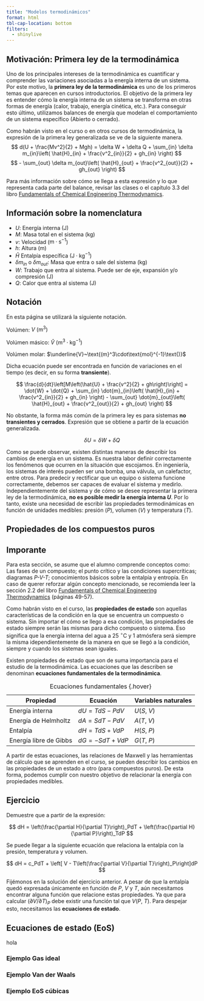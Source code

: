 ```yaml
---
title: "Modelos termodinámicos"
format: html
tbl-cap-location: bottom
filters:
  - shinylive
---
```


## Motivación: Primera ley de la termodinámica

Uno de los principales intereses de la termodinámica es cuantificar y comprender las variaciones asociadas a la energía interna de un sistema. Por este motivo, la **primera ley de la termodinámica** es uno de los primeros temas que aparecen en cursos introductorios. El objetivo de la primera ley es entender cómo la energía interna de un sistema se transforma en otras formas de energía (calor, trabajo, energía cinética, etc.). Para conseguir esto último, utilizamos balances de energía que modelan el comportamiento de un sistema específico (Abierto o cerrado).

::::: {layout="[0.7, 0.3]"}

::::{#firstcol}
Como habrán visto en el curso o en otros cursos de termodinámica, la expresión de la primera ley generalizada se ve de la siguiente manera.
$$
d(U + \frac{Mv^2}{2} + Mgh) = \delta W + \delta Q + \sum_{in} \delta m_{in}\left( \hat{H}_{in} + \frac{v^2_{in}}{2} + gh_{in} \right)
$$
$$
- \sum_{out} \delta m_{out}\left( \hat{H}_{out} + \frac{v^2_{out}}{2} + gh_{out} \right)
$$

Para más información sobre cómo se llega a esta expresión y lo que representa cada parte del balance, revisar las clases o el capítulo 3.3 del libro <a href="https://bmdigitales-bibliotecas-uc-cl.pucdechile.idm.oclc.org/html5/FUNDAMENTALS%20OF%20CHEMICAL%20ENGINEERING%20THERMODYNAMICS%20K.%20D.%20DAHM/">Fundamentals of Chemical Engineering Thermodynamics</a>.

::: {.callout-tip collapse="true"}
## Información sobre la nomenclatura

* $U$: Energía interna ($\text{J}$)
* $M$: Masa total en el sistema ($\text{kg}$)
* $v$: Velocidad ($\text{m}\cdot\text{s}^{-1}$)
* $h$: Altura ($\text{m}$)
* $\hat{H}$ Entalpía específica ($\text{J}\cdot\text{kg}^{-1}$)
* $\delta m_{in}$ o $\delta m_{out}$: Masa que entra o sale del sistema ($\text{kg}$)
* $W$: Trabajo que entra al sistema. Puede ser de eje, expansión y/o compresión ($\text{J}$)
* $Q$: Calor que entra al sistema ($\text{J}$)

:::

::::

::::{#secondcol}

::: {.callout-important}
## Notación

En esta página se utilizará la siguiente notación.

Volúmen: $V~\text{(m}^3\text{)}$

Volúmen másico: $\hat{V}~\text{(m}^3\cdot\text{kg}^{-1}\text{)}$

Volúmen molar: $\underline{V}~\text{(m}^3\cdot\text{mol}^{-1}\text{)}$

:::

::::

:::::

Dicha ecuación puede ser encontrada en función de variaciones en el tiempo (es decir, en su forma **transiente**).

$$
\frac{d}{dt}\left[M\left(\hat{U} + \frac{v^2}{2} + gh\right)\right] = \dot{W} + \dot{Q} + \sum_{in} \dot{m}_{in}\left( \hat{H}_{in} + \frac{v^2_{in}}{2} + gh_{in} \right) - \sum_{out} \dot{m}_{out}\left( \hat{H}_{out} + \frac{v^2_{out}}{2} + gh_{out} \right)
$$

No obstante, la forma más común de la primera ley es para sistemas **no transientes y cerrados**. Expresión que se obtiene a partir de la ecuación generalizada.

$$
\delta U = \delta W + \delta Q
$$

Como se puede observar, existen distintas maneras de describir los cambios de energía en un sistema. Es nuestra labor definir correctamente los fenómenos que ocurren en la situación que escojamos. En ingeniería, los sistemas de interés pueden ser una bomba, una válvula, un calefactor, entre otros. Para predecir y rectificar que un equipo o sistema funcione correctamente, debemos ser capaces de evaluar el sistema y medirlo. Independientemente del sistema y de cómo se desee representar la primera ley de la termodinámica, **no es posible medir la energía interna $U$**. Por lo tanto, existe una necesidad de escribir las propiedades termodinámicas en función de unidades medibles: presión ($P$), volumen ($V$) y temperatura ($T$).

## Propiedades de los compuestos puros

::: {.callout-warning}
## Imporante

Para esta sección, se asume que el alumno comprende conceptos como: Las fases de un compuesto; el punto crítico y las condiciones supercríticas; diagramas *P-V-T*; conocimientos básicos sobre la entalpía y entropía. En caso de querer reforzar algún concepto mencionado, se recomienda leer la sección 2.2 del libro <a href="https://bmdigitales-bibliotecas-uc-cl.pucdechile.idm.oclc.org/html5/FUNDAMENTALS%20OF%20CHEMICAL%20ENGINEERING%20THERMODYNAMICS%20K.%20D.%20DAHM/">Fundamentals of Chemical Engineering Thermodynamics</a> (páginas 49-57).

:::

Como habrán visto en el curso, las **propiedades de estado** son aquellas características de la condición en la que se encuentra un compuesto o sistema. Sin importar el cómo se llego a esa condición, las propiedades de estado siempre serán las mismas para dicho compuesto o sistema. Eso significa que la energía interna del agua a $25~^\circ\text{C}$ y 1 atmósfera será siempre la misma idependientemente de la manera en que se llegó a la condición, siempre y cuando los sistemas sean iguales.

Existen propiedades de estado que son de suma importancia para el estudio de la termodinámica. Las ecuaciones que las describen se denominan **ecuaciones fundamentales de la termodinámica**.

| Propiedad              | Ecuación        | Variables naturales |
|------------------------|-----------------|---------------------|
| Energía interna        | $dU = TdS-PdV$  | $U(S,~V)$           |
| Energía de Helmholtz   | $dA = SdT-PdV$  | $A(T,~V)$           |
| Entalpía               | $dH = TdS+VdP$  | $H(S,~P)$           |
| Energía libre de Gibbs | $dG = -SdT+VdP$ | $G(T,~P)$           |

: Ecuaciones fundamentales {.hover}

A partir de estas ecuaciones, las relaciones de Maxwell y las herramientas de cálculo que se aprenden en el curso, se pueden describir los cambios en las propiedades de un estado a otro (para compuestos puros). De esta forma, podemos cumplir con nuestro objetivo de relacionar la energía con propiedades medibles.

::: {.callout-tip appearance="simple"}

## Ejercicio

Demuestre que a partir de la expresión:

$$
dH = \left(\frac{\partial H}{\partial T}\right)_PdT + \left(\frac{\partial H}{\partial P}\right)_TdP
$$

Se puede llegar a la siguiente ecuación que relaciona la entalpía con la presión, temperatura y volumen.

$$
dH = c_PdT + \left[ V - T\left(\frac{\partial V}{\partial T}\right)_P\right]dP
$$

:::

Fijémonos en la solución del ejercicio anterior. A pesar de que la entalpía quedó expresada únicamente en función de $P$, $V$ y $T$, aún necesitamos encontrar alguna función que relacione estas propiedades. Ya que para calcular $(\partial V/\partial T)_{P}$ debe existir una función tal que $V(P,~T)$. Para despejar esto, necesitamos las **ecuaciones de estado**.

## Ecuaciones de estado (EoS)

hola

### Ejemplo Gas ideal

### Ejemplo Van der Waals

### Ejemplo EoS cúbicas